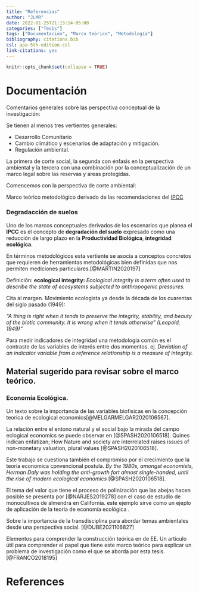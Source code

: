 ```yaml
---
title: "Referencias"
author: "JLMR"
date: 2022-01-25T21:13:14-05:00
categories: ["Tesis"]
tags: ["Documentación", "Marco teórico", "Metodología"]
bibliography: citations.bib
csl: apa-5th-edition.csl
link-citations: yes
---
```



```r
knitr::opts_chunk$set(collapse = TRUE)
```

# Documentación 

Comentarios generales sobre las perspectiva conceptual de la investigación: 

Se tienen al menos tres vertientes generales: 

+ Desarrollo Comunitario
+ Cambio climático y escenarios de adaptación y mitigación. 
+ Regulación ambiental.


La primera de corte social, la segunda con énfasis en la perspectiva ambiental y la tercera con una combinación por la conceptualización de un marco legal sobre las reservas y areas protegidas.

Comencemos con la perspectiva de corte ambiental: 

Marco teórico metodológico derivado de las recomendaciones del  [IPCC](https://www.ipcc.ch/srccl/chapter/summary-for-policymakers/)

### Degradacción de suelos


Uno de los marcos  conceptuales derivados de los escenarios que planea el **IPCC** es el concepto de **degradación del suelo**  expresado como una 
reducción de largo plazo en la **Productividad Biológica**, **integridad ecológica**. 

En términos metodológicos esta vertiente se asocia a conceptos concretos que requieren de herramientas metodológicas bien definidas que nos permiten mediciones particulares.[@MARTIN2020197]

Definición: **ecological integrity:**   *Ecological integrity is a term often used to describe the state of ecosystems subjected to anthropogenic pressures.*


Cita al margen.  Movimiento  ecologista ya desde la década de los cuarentas del siglo pasado (1949): 

*"A thing is right when it tends to preserve the integrity, stability, and 
beauty of the biotic community.  It is wrong when it tends otherwise” (Leopold, 1949)"*

Para medir indicadores de integridad una metodología común es el contraste de las variables de interés entre dos momentos. ej. *Deviation of an indicator variable from a reference relationship is a measure of integrity.*


## Material sugerido para revisar sobre  el marco teórico. 


### Economía Ecológica.


Un texto sobre la importancia de las variables biofisicas en la concepción teorica de ecological economics[@MELGARMELGAR2020106567].

La relación entre el entono natural y el social bajo la mirada del campo eclogical economics se puede observar en [@SPASH2020106518]. Quines indican enfatizan;   How Nature and society are interrelated raises issues of non-monetary valuation, plural values [@SPASH2020106518].

Este trabajo se cuestiona también el compromiso por el crecimiento que la teoria economica cpnvencional postula. *By the 1980s, amongst economists, Herman Daly was holding the anti-growth fort almost single-handed, until the rise of modern ecological economics* [@SPASH2020106518]. 


El tema del valor que tiene el proceso de  polinización que las abejas hacen posible se presenta por [@NARJES2019278] con el caso de estudio de  monocultivos de almendra en California. este ejemplo sirve como un ejeplo de aplicación de la teoria de economía ecológica . 


Sobre la importancia de la transdisciplina para abordar temas ambientales desde una perspectiva social. [@DUBE2021106827]

Elementos para comprender la construcción teórica en de EE. Un articulo útil para comprender el papel que tiene este marco teórico para explicar un problema de investigación como  el que se aborda por esta tesis. [@FRANCO2018195]



# References